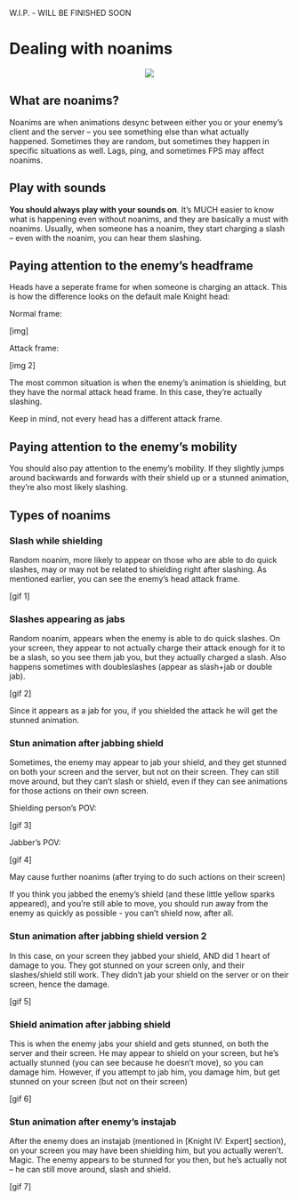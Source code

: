 W.I.P. - WILL BE FINISHED SOON

# Dealing with noanims

<p align="center">
  <img src="imgs/noanim.png">
</p>

## What are noanims?

Noanims are when animations desync between either you or your enemy's client and the server -- you see something else than what actually happened. Sometimes they are random, but sometimes they happen in specific situations as well. Lags, ping, and sometimes FPS may affect noanims.

## Play with sounds

__You should always play with your sounds on__. It's MUCH easier to know what is happening even without noanims, and they are basically a must with noanims. Usually, when someone has a noanim, they start charging a slash -- even with the noanim, you can hear them slashing.

## Paying attention to the enemy's headframe

Heads have a seperate frame for when someone is charging an attack. This is how the difference looks on the default male Knight head:

Normal frame:

[img]

Attack frame:

[img 2]

The most common situation is when the enemy's animation is shielding, but they have the normal attack head frame. In this case, they're actually slashing.

Keep in mind, not every head has a different attack frame.

## Paying attention to the enemy's mobility

You should also pay attention to the enemy's mobility. If they slightly jumps around backwards and forwards with their shield up or a stunned animation, they're also most likely slashing.

## Types of noanims

### Slash while shielding

Random noanim, more likely to appear on those who are able to do quick slashes, may or may not be related to shielding right after slashing. As mentioned earlier, you can see the enemy's head attack frame.

[gif 1]

### Slashes appearing as jabs 

Random noanim, appears when the enemy is able to do quick slashes. On your screen, they appear to not actually charge their attack enough for it to be a slash, so you see them jab you, but they actually charged a slash. Also happens sometimes with doubleslashes (appear as slash+jab or double jab).

[gif 2]

Since it appears as a jab for you, if you shielded the attack he will get the stunned animation.

### Stun animation after jabbing shield

Sometimes, the enemy may appear to jab your shield, and they get stunned on both your screen and the server, but not on their screen. They can still move around, but they can't slash or shield, even if they can see animations for those actions on their own screen. 

Shielding person's POV:

[gif 3]

Jabber's POV:

[gif 4]

May cause further noanims (after trying to do such actions on their screen)

If you think you jabbed the enemy's shield (and these little yellow sparks appeared), and you're still able to move, you should run away from the enemy as quickly as possible - you can't shield now, after all.

### Stun animation after jabbing shield version 2

In this case, on your screen they jabbed your shield, AND did 1 heart of damage to you. They got stunned on your screen only, and their slashes/shield still work. They didn't jab your shield on the server or on their screen, hence the damage.

[gif 5]

### Shield animation after jabbing shield

This is when the enemy jabs your shield and gets stunned, on both the server and their screen. He may appear to shield on your screen, but he's actually stunned (you can see because he doesn't move), so you can damage him. However, if you attempt to jab him, you damage him, but get stunned on your screen (but not on their screen)

[gif 6]

### Stun animation after enemy's instajab

After the enemy does an instajab (mentioned in [Knight IV: Expert] section), on your screen you may have been shielding him, but you actually weren't. Magic. The enemy appears to be stunned for you then, but he's actually not -- he can still move around, slash and shield.

[gif 7]
